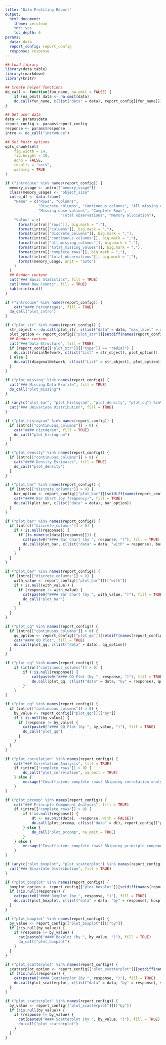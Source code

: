 ```yaml
---
title: "Data Profiling Report"
output:
  html_document: 
    theme: cerulean
    toc: yes
    toc_depth: 6
params:
  data: data
  report_config: report_config
  response: response
---
```


```r
## Load library
library(data.table)
library(rmarkdown)
library(knitr)

## Create helper functions
do_call <- function(fun_name, na_omit = FALSE) {
	if (na_omit) data <- na.omit(data)
	do.call(fun_name, c(list("data" = data), report_config[[fun_name]]))
}

## Get user data
data <- params$data
report_config <- params$report_config
response <- params$response
intro <- do_call("introduce")

## Set knitr options
opts_chunk$set(
	fig.width = 14,
	fig.height = 10,
	echo = FALSE,
	results = "asis",
	warning = TRUE
)
```

<script src="d3.min.js"></script>

```r
if ("introduce" %in% names(report_config)) {
  memory_usage <- intro[["memory_usage"]]
  class(memory_usage) <- "object_size"
  intro_df <- data.frame(
    "Name" = c("Rows", "Columns",
               "Discrete columns", "Continuous columns", "All missing columns",
               "Missing observations", "Complete Rows",
    					 "Total observations", "Memory allocation"),
    "Value" = c(
      format(intro[["rows"]], big.mark = ","),
      format(intro[["columns"]], big.mark = ","),
      format(intro[["discrete_columns"]], big.mark = ","),
      format(intro[["continuous_columns"]], big.mark = ","),
      format(intro[["all_missing_columns"]], big.mark = ","),
      format(intro[["total_missing_values"]], big.mark = ","),
      format(intro[["complete_rows"]], big.mark = ","),
      format(intro[["total_observations"]], big.mark = ","),
      format(memory_usage, unit = "auto")
    )
  )
  ## Render content
  cat("### Basic Statistics", fill = TRUE)
  cat("#### Raw Counts", fill = TRUE)
  kable(intro_df)
}
```

```r
if ("introduce" %in% names(report_config)) {
	cat("#### Percentages", fill = TRUE)
  do_call("plot_intro")
}
```

```r
if ("plot_str" %in% names(report_config)) {
  str_object <- do.call(plot_str, c(list("data" = data, "max_level" = report_config[["plot_str"]][["max_level"]], "print_network" = FALSE)))
  plot_option <- report_config[["plot_str"]][setdiff(names(report_config[["plot_str"]]), c("type", "max_level", "print_network"))]
  ## Render content
  cat("### Data Structure", fill = TRUE)
  if (report_config[["plot_str"]][["type"]] == "radial") {
    do.call(radialNetwork, c(list("List" = str_object), plot_option))
  } else {
    do.call(diagonalNetwork, c(list("List" = str_object), plot_option))
  }
}
```

```r
if ("plot_missing" %in% names(report_config)) {
  cat("### Missing Data Profile", fill = TRUE)
  do_call("plot_missing")
}
```

```r
if (any(c("plot_bar", "plot_histogram", "plot_density", "plot_qq") %in% names(report_config))) {
  cat("### Univariate Distribution", fill = TRUE)
}
```

```r
if ("plot_histogram" %in% names(report_config)) {
  if (intro[["continuous_columns"]] > 0) {
    cat("#### Histogram", fill = TRUE)
    do_call("plot_histogram")
  }
}
```

```r
if ("plot_density" %in% names(report_config)) {
  if (intro[["continuous_columns"]] > 0) {
    cat("#### Density Estimates", fill = TRUE)
    do_call("plot_density")
  }
}
```

```r
if ("plot_bar" %in% names(report_config)) {
  if (intro[["discrete_columns"]] > 0) {
    bar_option <- report_config[["plot_bar"]][setdiff(names(report_config[["plot_bar"]]), "with")]
    cat("#### Bar Chart (by frequency)", fill = TRUE)
    do.call(plot_bar, c(list("data" = data), bar_option))
  }
}
```

```r
if ("plot_bar" %in% names(report_config)) {
  if (intro[["discrete_columns"]] > 0) {
    if (!is.null(response)) {
      if (is.numeric(data[[response]])) {
        cat(paste0("#### Bar Chart (by ", response, ")"), fill = TRUE)
        do.call(plot_bar, c(list("data" = data, "with" = response), bar_option))
      }
    }
  }
}
```

```r
if ("plot_bar" %in% names(report_config)) {
  if (intro[["discrete_columns"]] > 0) {
    with_value <- report_config[["plot_bar"]][["with"]]
    if (!is.null(with_value)) {
      if (response != with_value) {
        cat(paste0("#### Bar Chart (by ", with_value, ")"), fill = TRUE)
        do_call("plot_bar")
      }
    }
  }
}
```

```r
if ("plot_qq" %in% names(report_config)) {
  if (intro[["continuous_columns"]] > 0) {
    qq_option <- report_config[["plot_qq"]][setdiff(names(report_config[["plot_qq"]]), "by")]
    cat("#### QQ Plot", fill = TRUE)
    do.call(plot_qq, c(list("data" = data), qq_option))
  }
}
```

```r
if ("plot_qq" %in% names(report_config)) {
	if (intro[["continuous_columns"]] > 0) {
		if (!is.null(response)) {
			cat(paste0("#### QQ Plot (by ", response, ")"), fill = TRUE)
			do.call(plot_qq, c(list("data" = data, "by" = response), qq_option))
		}
	}
}
```

```r
if ("plot_qq" %in% names(report_config)) {
  if (intro[["continuous_columns"]] > 0) {
    by_value <- report_config[["plot_qq"]][["by"]]
    if (!is.null(by_value)) {
      if (response != by_value) {
        cat(paste0("#### QQ Plot (by ", by_value, ")"), fill = TRUE)
        do_call("plot_qq")
      }
    }
  }
}
```

```r
if ("plot_correlation" %in% names(report_config)) {
	cat("### Correlation Analysis", fill = TRUE)
	if (intro[["complete_rows"]] > 0) {
		do_call("plot_correlation", na_omit = TRUE)
	} else {
		message("Insufficient complete rows! Skipping correlation analysis.")
	}
}
```

```r
if ("plot_prcomp" %in% names(report_config)) {
	cat("### Principle Component Analysis", fill = TRUE)
	if (intro[["complete_rows"]] > 0) {
		if (!is.null(response)) {
			dt <- na.omit(data[, -response, with = FALSE])
			do.call(plot_prcomp, c(list("data" = dt), report_config[["plot_prcomp"]]))
		} else {
			do_call("plot_prcomp", na_omit = TRUE)
		}
	} else {
		message("Insufficient complete rows! Skipping principle component analysis.")
	}
}
```

```r
if (any(c("plot_boxplot", "plot_scatterplot") %in% names(report_config)) & !is.null(response)) {
  cat("### Bivariate Distribution", fill = TRUE)
}
```

```r
if ("plot_boxplot" %in% names(report_config)) {
  boxplot_option <- report_config[["plot_boxplot"]][setdiff(names(report_config[["plot_boxplot"]]), "by")]
  if (!is.null(response)) {
    cat(paste0("#### Boxplot (by ", response, ")"), fill = TRUE)
    do.call(plot_boxplot, c(list("data" = data, "by" = response), boxplot_option))
  }
}
```

```r
if ("plot_boxplot" %in% names(report_config)) {
  by_value <- report_config[["plot_boxplot"]][["by"]]
  if (!is.null(by_value)) {
    if (response != by_value) {
      cat(paste0("#### Boxplot (by ", by_value, ")"), fill = TRUE)
      do_call("plot_boxplot")
    }
  }
}
```

```r
if ("plot_scatterplot" %in% names(report_config)) {
  scatterplot_option <- report_config[["plot_scatterplot"]][setdiff(names(report_config[["plot_scatterplot"]]), "by")]
  if (!is.null(response)) {
    cat(paste0("#### Scatterplot (by ", response, ")"), fill = TRUE)
    do.call(plot_scatterplot, c(list("data" = data, "by" = response), scatterplot_option))
  }
}
```

```r
if ("plot_scatterplot" %in% names(report_config)) {
  by_value <- report_config[["plot_scatterplot"]][["by"]]
  if (!is.null(by_value)) {
    if (response != by_value) {
      cat(paste0("#### Scatterplot (by ", by_value, ")"), fill = TRUE)
      do_call("plot_scatterplot")
    }
  }
}
```
